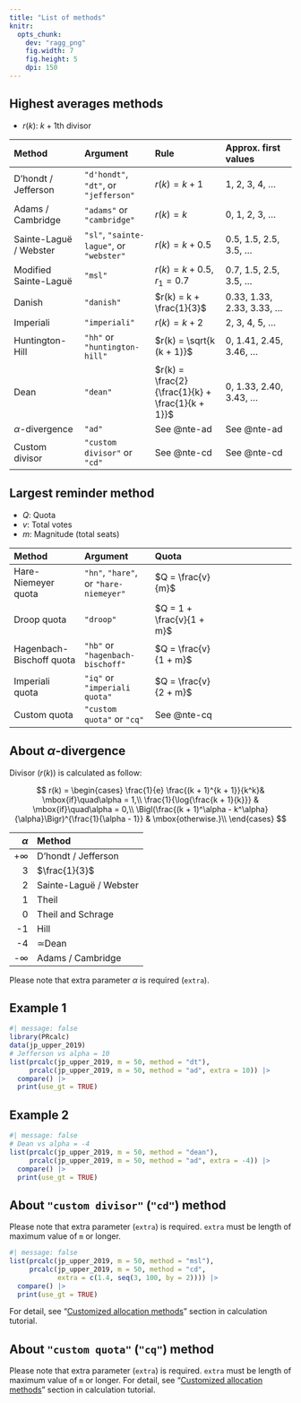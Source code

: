 ```yaml
---
title: "List of methods"
knitr: 
  opts_chunk: 
    dev: "ragg_png"
    fig.width: 7
    fig.height: 5
    dpi: 150
---
```


## Highest averages methods

* $r(k)$: $k+1$th divisor

|Method|Argument|Rule|Approx. first values|
|:---|:---|:---|:---|
|D'hondt / Jefferson |`"d'hondt"`, `"dt"`, or `"jefferson"`|$r(k) = k + 1$|1, 2, 3, 4, ...|
|Adams / Cambridge|`"adams"` or `"cambridge"`|$r(k) = k$|0, 1, 2, 3, ...|
|Sainte-Laguë / Webster|`"sl"`, `"sainte-lague"`, or `"webster"`|$r(k) = k + 0.5$|0.5, 1.5, 2.5, 3.5, ...|
|Modified Sainte-Laguë|`"msl"`|$r(k) = k + 0.5, r_1 = 0.7$|0.7, 1.5, 2.5, 3.5, ...|
|Danish|`"danish"`|$r(k) = k + \frac{1}{3}$|0.33, 1.33, 2.33, 3.33, ...|
|Imperiali|`"imperiali"`|$r(k) = k + 2$|2, 3, 4, 5, ...|
|Huntington-Hill|`"hh"` or `"huntington-hill"`|$r(k) = \sqrt{k (k + 1)}$|0, 1.41, 2.45, 3.46, ...|
|Dean|`"dean"`|$r(k) = \frac{2}{\frac{1}{k} + \frac{1}{k + 1}}$|0, 1.33, 2.40, 3.43, ...|
|$\alpha$-divergence|`"ad"`|See @nte-ad |See @nte-ad |
|Custom divisor|`"custom divisor"` or `"cd"`|See @nte-cd |See @nte-cd |

## Largest reminder method

* $Q$: Quota
* $v$: Total votes
* $m$: Magnitude (total seats)

|Method|Argument|Quota|
|:---|:---|:---|:---|
|Hare-Niemeyer quota|`"hn"`, `"hare"`, or `"hare-niemeyer"`|$Q = \frac{v}{m}$|
|Droop quota|`"droop"`|$Q = 1 + \frac{v}{1 + m}$|
|Hagenbach-Bischoff quota|`"hb"` or `"hagenbach-bischoff"`|$Q = \frac{v}{1 + m}$|
|Imperiali quota|`"iq"` or `"imperiali quota"`|$Q = \frac{v}{2 + m}$|
|Custom quota|`"custom quota"` or `"cq"`|See @nte-cq |

:::{#nte-ad .callout-note collapse="true"}
## About $\alpha$-divergence

Divisor ($r(k)$) is calculated as follow:

$$
r(k) = \begin{cases}
\frac{1}{e} \frac{(k + 1)^{k + 1}}{k^k}& \mbox{if}\quad\alpha = 1,\\
\frac{1}{\log{\frac{k + 1}{k}}} & \mbox{if}\quad\alpha = 0,\\
\Bigl(\frac{(k + 1)^\alpha - k^\alpha}{\alpha}\Bigr)^{\frac{1}{\alpha - 1}} & \mbox{otherwise.}\\
\end{cases}
$$

|$\alpha$|Method|
|---:|:---|
|+$\infty$|D'hondt / Jefferson|
|3|$\frac{1}{3}$|
|2|Sainte-Laguë / Webster|
|1|Theil|
|0|Theil and Schrage|
|-1|Hill|
|-4|$\simeq$Dean|
|-$\infty$|Adams / Cambridge|

Please note that extra parameter $\alpha$ is required (`extra`). 

:::{.panel-tabset}
## Example 1

```r
#| message: false
library(PRcalc)
data(jp_upper_2019)
# Jefferson vs alpha = 10
list(prcalc(jp_upper_2019, m = 50, method = "dt"),
     prcalc(jp_upper_2019, m = 50, method = "ad", extra = 10)) |> 
  compare() |> 
  print(use_gt = TRUE)
```

## Example 2

```r
#| message: false
# Dean vs alpha = -4
list(prcalc(jp_upper_2019, m = 50, method = "dean"),
     prcalc(jp_upper_2019, m = 50, method = "ad", extra = -4)) |> 
  compare() |> 
  print(use_gt = TRUE)
```
:::

:::

:::{#nte-cd .callout-note collapse="true"}
## About `"custom divisor"` (`"cd"`) method

Please note that extra parameter (`extra`) is required. `extra` must be length of maximum value of `m` or longer.

```r
#| message: false
list(prcalc(jp_upper_2019, m = 50, method = "msl"),
     prcalc(jp_upper_2019, m = 50, method = "cd", 
            extra = c(1.4, seq(3, 100, by = 2)))) |> 
  compare() |> 
  print(use_gt = TRUE)
```

For detail, see "[Customized allocation methods](../tutorials/calculation.html#customized-allocation-methods)" section in calculation tutorial.
:::

:::{#nte-cq .callout-note collapse="true"}
## About `"custom quota"` (`"cq"`) method

Please note that extra parameter (`extra`) is required. `extra` must be length of maximum value of `m` or longer. For detail, see "[Customized allocation methods](../tutorials/calculation.html#customized-allocation-methods)" section in calculation tutorial.

:::
